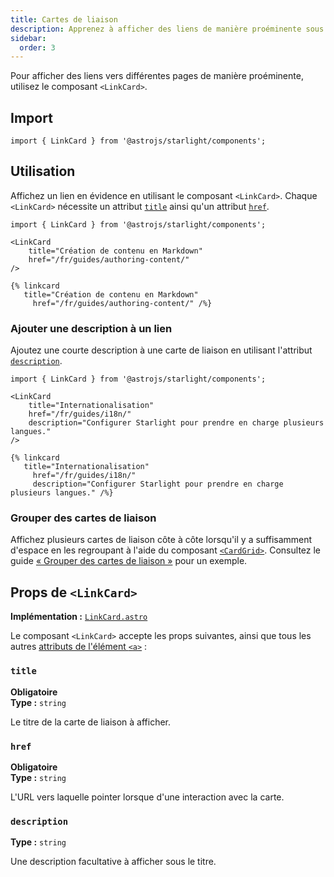 ```yaml
---
title: Cartes de liaison
description: Apprenez à afficher des liens de manière proéminente sous forme de cartes dans Starlight.
sidebar:
  order: 3
---
```



Pour afficher des liens vers différentes pages de manière proéminente, utilisez le composant `<LinkCard>`.


<Preview>

<LinkCard
	slot="preview"
	title="Personnaliser Starlight"
	description="Apprenez à vous approprier votre site Starlight avec des styles personnalisés, des polices de caractères, et plus encore."
	href="/fr/guides/customization/"
/>

</Preview>

## Import

```tsx
import { LinkCard } from '@astrojs/starlight/components';
```

## Utilisation

Affichez un lien en évidence en utilisant le composant `<LinkCard>`.
Chaque `<LinkCard>` nécessite un attribut [`title`](#title) ainsi qu'un attribut [`href`](#href).

<Preview>

```mdx
import { LinkCard } from '@astrojs/starlight/components';

<LinkCard
	title="Création de contenu en Markdown"
	href="/fr/guides/authoring-content/"
/>
```

<Fragment slot="markdoc">

```markdoc
{% linkcard
   title="Création de contenu en Markdown"
	 href="/fr/guides/authoring-content/" /%}
```

</Fragment>

<LinkCard
	slot="preview"
	title="Création de contenu en Markdown"
	href="/fr/guides/authoring-content/"
/>

</Preview>

### Ajouter une description à un lien

Ajoutez une courte description à une carte de liaison en utilisant l'attribut [`description`](#description).

<Preview>

```mdx {6}
import { LinkCard } from '@astrojs/starlight/components';

<LinkCard
	title="Internationalisation"
	href="/fr/guides/i18n/"
	description="Configurer Starlight pour prendre en charge plusieurs langues."
/>
```

<Fragment slot="markdoc">

```markdoc {4}
{% linkcard
   title="Internationalisation"
	 href="/fr/guides/i18n/"
	 description="Configurer Starlight pour prendre en charge plusieurs langues." /%}
```

</Fragment>

<LinkCard
	slot="preview"
	title="Internationalisation"
	href="/fr/guides/i18n/"
	description="Configurer Starlight pour prendre en charge plusieurs langues."
/>

</Preview>

### Grouper des cartes de liaison

Affichez plusieurs cartes de liaison côte à côte lorsqu'il y a suffisamment d'espace en les regroupant à l'aide du composant [`<CardGrid>`](/fr/components/card-grids/).
Consultez le guide [« Grouper des cartes de liaison »](/fr/components/card-grids/#grouper-des-cartes-de-liaison) pour un exemple.

## Props de `<LinkCard>`

**Implémentation :** [`LinkCard.astro`](https://github.com/withastro/starlight/blob/main/packages/starlight/user-components/LinkCard.astro)

Le composant `<LinkCard>` accepte les props suivantes, ainsi que tous les autres [attributs de l'élément `<a>`](https://developer.mozilla.org/fr/docs/Web/HTML/Element/a) :

### `title`

**Obligatoire**  
**Type :** `string`

Le titre de la carte de liaison à afficher.

### `href`

**Obligatoire**  
**Type :** `string`

L'URL vers laquelle pointer lorsque d'une interaction avec la carte.

### `description`

**Type :** `string`

Une description facultative à afficher sous le titre.
